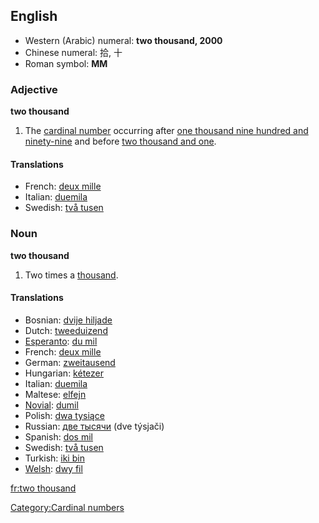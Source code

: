 ==English==

*Western (Arabic) numeral: '''two thousand, 2000'''
*Chinese numeral: 拾, 十
*Roman symbol: '''MM'''

===Adjective===
'''two thousand'''
# The [[cardinal number]] occurring after [[one thousand nine hundred and ninety-nine]] and before [[two thousand and one]].

====Translations====
*French: [[deux mille]]
*Italian: [[duemila]]
*Swedish: [[två tusen]]

===Noun===
'''two thousand'''
# Two times a [[thousand]].

====Translations====

*Bosnian: [[dvije hiljade]] {{f}}
*Dutch: [[tweeduizend]] {{f}}
*[[Esperanto]]: [[du mil]]
*French: [[deux mille]]
*German: [[zweitausend]] {{f}}
*Hungarian: [[kétezer]]
*Italian: [[duemila]] {{m}}
*Maltese: [[elfejn]]
*[[Novial]]: [[dumil]]
*Polish: [[dwa tysiące]]
*Russian: [[две тысячи]] (dve týsjači) {{f}}
*Spanish: [[dos mil]] {{m}}
*Swedish: [[två tusen]]
*Turkish: [[iki bin]]
*[[Welsh]]: [[dwy fil]]

[[Category:Cardinal numbers]]

[[fr:two thousand]]